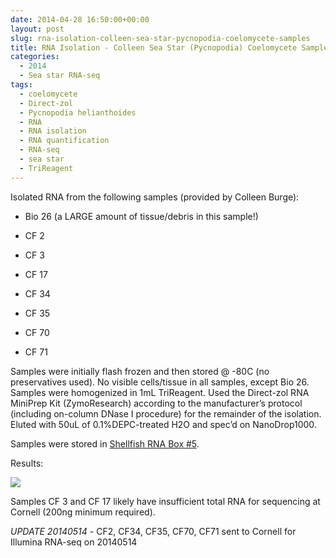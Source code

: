 ```yaml
---
date: 2014-04-28 16:50:00+00:00
layout: post
slug: rna-isolation-colleen-sea-star-pycnopodia-coelomycete-samples
title: RNA Isolation - Colleen Sea Star (Pycnopodia) Coelomycete Samples
categories:
  - 2014
  - Sea star RNA-seq
tags:
  - coelomycete
  - Direct-zol
  - Pycnopodia helianthoides
  - RNA
  - RNA isolation
  - RNA quantification
  - RNA-seq
  - sea star
  - TriReagent
---
```


Isolated RNA from the following samples (provided by Colleen Burge):




    
  * Bio 26 (a LARGE amount of tissue/debris in this sample!)

    
  * CF 2

    
  * CF 3

    
  * CF 17

    
  * CF 34

    
  * CF 35

    
  * CF 70

    
  * CF 71



Samples were initially flash frozen and then stored @ -80C (no preservatives used). No visible cells/tissue in all samples, except Bio 26. Samples were homogenized in 1mL TriReagent. Used the Direct-zol RNA MiniPrep Kit (ZymoResearch) according to the manufacturer's protocol (including on-column DNase I procedure) for the remainder of the isolation. Eluted with 50uL of 0.1%DEPC-treated H2O and spec'd on NanoDrop1000.

Samples were stored in [Shellfish RNA Box #5](https://docs.google.com/spreadsheet/ccc?key=0AmS_90rPaQMzcHdyU1d0MDVMLWpaTWdadnJSd0M4UUE&usp=sharing).

Results:

![](https://eagle.fish.washington.edu/Arabidopsis/20140428%20-%20RNA%20sea%20star%20DNased%20ODs-01.JPG)

Samples CF 3 and CF 17 likely have insufficient total RNA for sequencing at Cornell (200ng minimum required).

_UPDATE 20140514_ - CF2, CF34, CF35, CF70, CF71 sent to Cornell for Illumina RNA-seq on 20140514
